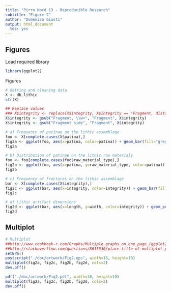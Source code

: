 ```yaml
---
title: "Pirro Nord 13 - Reproducible Research"
subtitle: "Figure 2"
author: "Domenico Giusti"
output: html_document
  toc: yes
---
```


## Figures

Load required library

```r
library(ggplot2)
```

Figures

```r
# Getting and cleaning data
X <- db_lithic
str(X)

## Replace values
### X$integrity <- replace(X$integrity, X$integrity == "Fragment, distal", "Fragment")
X$integrity <- gsub("Fragment, \\w+", "Fragment", X$integrity)
X$integrity <- gsub("Fragment side", "Fragment", X$integrity)

# a) Frequency of patinae on the lithic assemblage
foo <- X[complete.cases(X$patina),]
fig2a <- ggplot(foo, aes(x=patina, color=patina)) + geom_bar(fill="grey", show.legend=FALSE) + facet_grid(layer ~ .) + ggtitle("a") + xlab("Patina") + ylab("Count")
fig2a

# b) Distribution of patinae on the lithic raw materials
foo <- foo[complete.cases(foo$raw_material_type),]
fig2b <- ggplot(foo, aes(x=patina, y=raw_material_type, color=patina)) + geom_jitter(show.legend=FALSE) + ggtitle("b") + xlab("Patina") + ylab("Raw material")
fig2b

# c) Frequency of fractures on the lithic assemblage
bar <- X[complete.cases(X$integrity),]
fig2c <- ggplot(bar, aes(x=integrity, color=integrity)) + geom_bar(fill="grey", show.legend=FALSE) + facet_grid(layer ~ .) + ggtitle("c") + xlab("Integrity") + ylab("Count")
fig2c

# d) Lithic artifact dimensions
fig2d <- ggplot(bar, aes(x=length, y=width, color=integrity)) + geom_point(show.legend=TRUE) + ggtitle("d") + xlab("Length (mm)") + ylab("Width (mm)")
fig2d
```

## Multiplot

```r
# Multiplot
##http://www.cookbook-r.com/Graphs/Multiple_graphs_on_one_page_(ggplot2)/
##http://stackoverflow.com/questions/8615530/place-title-of-multiplot-panel-with-ggplot2
setEPS()
postscript("./doc/artwork/Fig2.eps", width=16, height=10)
multiplot(fig2a, fig2c, fig2b, fig2d, cols=2)
dev.off()

pdf("./doc/artwork/Fig2.pdf", width=16, height=10)
multiplot(fig2a, fig2c, fig2b, fig2d, cols=2)
dev.off()
```